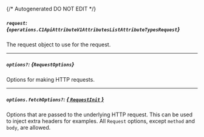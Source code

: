 {/* Autogenerated DO NOT EDIT  */}

##### `request`: *{`operations.C1ApiAttributeV1AttributesListAttributeTypesRequest`}*
The request object to use for the request.

<Collapsible openLabel={Labels.showProperties} closeLabel={Labels.hideProperties}>
  <C1ApiAttributeV1AttributesListAttributeTypesRequest />
</Collapsible>

---
##### `options?`: *{`RequestOptions`}*
Options for making HTTP requests.

---
##### `options.fetchOptions?`: [*{ `RequestInit` }*](https://developer.mozilla.org/en-US/docs/Web/API/Request/Request#options)
Options that are passed to the underlying HTTP request. This can be used to inject extra headers for examples. All `Request` options, except `method` and `body`, are allowed.

